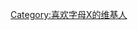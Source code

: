 {{Userbox
  |border-c = #000000
  |border-s = 1
  |id-c    = #000000
  |id-s    = 16
  |id-fc   = #FFFFFF
  |info-c   = #8B8989
  |info-s   = 9
  |info-fc  = #000000
  |id       = X
  |info     = 这个用户喜欢字母'''[[X]]'''。
}}

[[Category:喜欢字母X的维基人]]